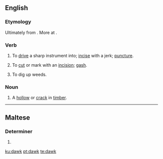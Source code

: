 ==English==

===Etymology===
Ultimately from {{etyl|ang}} {{term|dalc||pin|lang=ang}}. More at {{l/en|dalk}}.

===Verb===
{{en-verb}}

# {{transitive|UK|_|dialectal}} To [[drive]] a sharp instrument into; [[incise]] with a jerk; [[puncture]]. 
# {{transitive}} To [[cut]] or mark with an [[incision]]; [[gash]].
#: {{rfquotek|Moxon}}
# {{transitive|UK|_|dialectal}} To dig up weeds.

===Noun===
{{en-noun}}

# A [[hollow]] or [[crack]] in [[timber]].
#: {{rfquotek|Moxon}}

{{Webster 1913}}

----

==Maltese==

===Determiner===
{{head|mt|adjective form|g=p}}

# {{plural of|dak|nocat=-|lang=mt}}

[[ku:dawk]]
[[pt:dawk]]
[[te:dawk]]